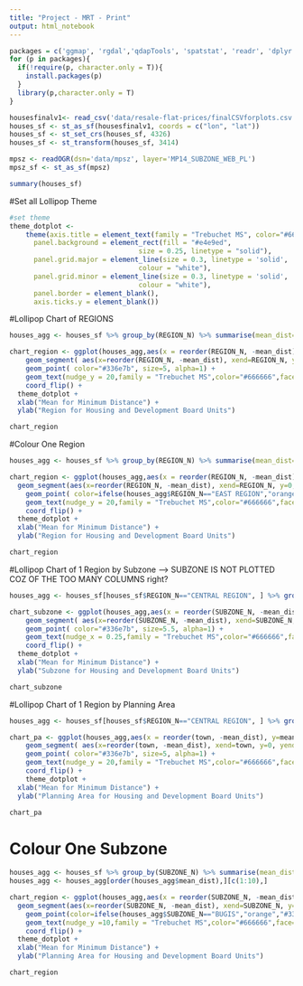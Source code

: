 ```yaml
---
title: "Project - MRT - Print"
output: html_notebook
---
```


```r
packages = c('ggmap', 'rgdal','qdapTools', 'spatstat', 'readr', 'dplyr', 'sf', 'tmap','tmaptools')
for (p in packages){ 
  if(!require(p, character.only = T)){
    install.packages(p) 
  }
  library(p,character.only = T) 
}
```

```r
housesfinalv1<- read_csv('data/resale-flat-prices/finalCSVforplots.csv')
houses_sf <- st_as_sf(housesfinalv1, coords = c("lon", "lat"))
houses_sf <- st_set_crs(houses_sf, 4326)
houses_sf <- st_transform(houses_sf, 3414)

mpsz <- readOGR(dsn='data/mpsz', layer='MP14_SUBZONE_WEB_PL')
mpsz_sf <- st_as_sf(mpsz)
```

```r
summary(houses_sf)
```


#Set all Lollipop Theme
```r
#set theme
theme_dotplot <- 
    theme(axis.title = element_text(family = "Trebuchet MS", color="#666666", face="bold", size=12),
      panel.background = element_rect(fill = "#e4e9ed",
                                size = 0.25, linetype = "solid"),
      panel.grid.major = element_line(size = 0.3, linetype = 'solid',
                                colour = "white"),
      panel.grid.minor = element_line(size = 0.3, linetype = 'solid',
                                colour = "white"),
      panel.border = element_blank(),
      axis.ticks.y = element_blank()) 
```

#Lollipop Chart of REGIONS
```r
houses_agg <- houses_sf %>% group_by(REGION_N) %>% summarise(mean_dist=mean(min_dist_clinic))

chart_region <- ggplot(houses_agg,aes(x = reorder(REGION_N, -mean_dist), y=mean_dist, label=round(mean_dist,2))) +
    geom_segment( aes(x=reorder(REGION_N, -mean_dist), xend=REGION_N, y=0, yend=mean_dist), color="#535c68", size=2, alpha=0.7,face="bold") +
    geom_point( color="#336e7b", size=5, alpha=1) +
    geom_text(nudge_y = 20,family = "Trebuchet MS",color="#666666",face="bold") +
    coord_flip() +
  theme_dotplot +
  xlab("Mean for Minimum Distance") +
  ylab("Region for Housing and Development Board Units") 

chart_region 
```
#Colour One Region 
```r
houses_agg <- houses_sf %>% group_by(REGION_N) %>% summarise(mean_dist=mean(min_dist_clinic))

chart_region <- ggplot(houses_agg,aes(x = reorder(REGION_N, -mean_dist), y=mean_dist, label=round(mean_dist,2))) +
  geom_segment(aes(x=reorder(REGION_N, -mean_dist), xend=REGION_N, y=0, yend=mean_dist), color=ifelse(houses_agg$REGION_N=="EAST REGION","orange", "#535c68"), size=ifelse(houses_agg$REGION_N=="EAST REGION",3, 2), alpha=0.7,face="bold") +
    geom_point( color=ifelse(houses_agg$REGION_N=="EAST REGION","orange","#336e7b"), size=5, alpha=1) +
    geom_text(nudge_y = 20,family = "Trebuchet MS",color="#666666",face="bold") +
    coord_flip() +
  theme_dotplot +
  xlab("Mean for Minimum Distance") +
  ylab("Region for Housing and Development Board Units") 

chart_region 
``` 


#Lollipop Chart of 1 Region by Subzone --> SUBZONE IS NOT PLOTTED COZ OF THE TOO MANY COLUMNS right? 

```r

houses_agg <- houses_sf[houses_sf$REGION_N=="CENTRAL REGION", ] %>% group_by(SUBZONE_N) %>% summarise(mean_dist=mean(min_dist_clinic))

chart_subzone <- ggplot(houses_agg,aes(x = reorder(SUBZONE_N, -mean_dist), y=mean_dist, label=round(mean_dist,2))) +
    geom_segment( aes(x=reorder(SUBZONE_N, -mean_dist), xend=SUBZONE_N, y=0, yend=mean_dist), color="#535c68", size=2, alpha=0.7,face="bold") +
    geom_point( color="#336e7b", size=5.5, alpha=1) +
    geom_text(nudge_x = 0.25,family = "Trebuchet MS",color="#666666",face="bold") +
    coord_flip() +
  theme_dotplot +
  xlab("Mean for Minimum Distance") +
  ylab("Subzone for Housing and Development Board Units") 

chart_subzone

```
 
    
#Lollipop Chart of 1 Region by Planning Area

```r
houses_agg <- houses_sf[houses_sf$REGION_N=="CENTRAL REGION", ] %>% group_by(town) %>% summarise(mean_dist=mean(min_dist_clinic))

chart_pa <- ggplot(houses_agg,aes(x = reorder(town, -mean_dist), y=mean_dist, label=round(mean_dist,2))) +
    geom_segment( aes(x=reorder(town, -mean_dist), xend=town, y=0, yend=mean_dist), color="#535c68", size=2, alpha=0.7,face="bold") +
    geom_point( color="#336e7b", size=5, alpha=1) +
    geom_text(nudge_y = 20,family = "Trebuchet MS",color="#666666",face="bold") +
    coord_flip() +
    theme_dotplot +
  xlab("Mean for Minimum Distance") +
  ylab("Planning Area for Housing and Development Board Units") 

chart_pa


```

# Colour One Subzone
```r
houses_agg <- houses_sf %>% group_by(SUBZONE_N) %>% summarise(mean_dist=mean(min_dist_clinic))
houses_agg <- houses_agg[order(houses_agg$mean_dist),][c(1:10),]

chart_region <- ggplot(houses_agg,aes(x = reorder(SUBZONE_N, -mean_dist), y=mean_dist, label=round(mean_dist,2))) +
  geom_segment(aes(x=reorder(SUBZONE_N, -mean_dist), xend=SUBZONE_N, y=0, yend=mean_dist), color=ifelse(houses_agg$SUBZONE_N=="BUGIS","orange", "#535c68"), size=ifelse(houses_agg$SUBZONE_N=="BUGIS",3, 2), alpha=0.7,face="bold") +
    geom_point(color=ifelse(houses_agg$SUBZONE_N=="BUGIS","orange","#336e7b"), size=5, alpha=1) +
    geom_text(nudge_y =10,family = "Trebuchet MS",color="#666666",face="bold") + #reduce  nudge_y if we have less rows (reduced to 10)
    coord_flip() +
  theme_dotplot +
  xlab("Mean for Minimum Distance") +
  ylab("Planning Area for Housing and Development Board Units") 

chart_region 

``` 











